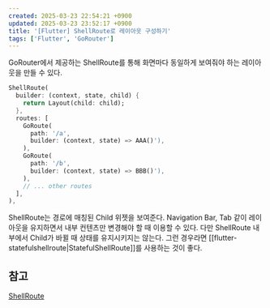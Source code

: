 ```yaml
---
created: 2025-03-23 22:54:21 +0900
updated: 2025-03-23 23:52:17 +0900
title: '[Flutter] ShellRoute로 레이아웃 구성하기'
tags: ['Flutter', 'GoRouter']
---
```


GoRouter에서 제공하는 ShellRoute를 통해 화면마다 동일하게 보여줘야 하는 레이아웃을 만들 수 있다.

```dart
ShellRoute(
  builder: (context, state, child) {
    return Layout(child: child);
  },
  routes: [
    GoRoute(
      path: '/a',
      builder: (context, state) => AAA()'),
    ),
    GoRoute(
      path: '/b',
      builder: (context, state) => BBB()'),
    ),
    // ... other routes
  ],
),
```

ShellRoute는 경로에 매칭된 Child 위젯을 보여준다. Navigation Bar, Tab 같이 레이아웃을 유지하면서 내부 컨텐츠만 변경해야 할 때 이용할 수 있다. 다만 ShellRoute 내부에서 Child가 바뀔 때 상태를 유지시키지는 않는다. 그런 경우라면 [[flutter-statefulshellroute|StatefulShellRoute]]를 사용하는 것이 좋다.

## 참고

[ShellRoute](https://pub.dev/documentation/go_router/latest/go_router/ShellRoute-class.html)

